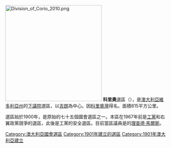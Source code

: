 [[File:Division_of_Corio_2010.png|300px]]
'''科里奧'''選區（{{lang-en|Division of  Corio}}），是[[澳大利亞|澳大利亞]][[維多利亞州|維多利亞州]]的[[澳大利亞下議院|下議院]]選區，以[[吉朗|吉朗]]為中心。因[[科里奧灣|科里奧灣]]得名。面積815平方公里。

選區始於1900年，是原始的七十五個國會選區之一。本區在1967年前是[[澳大利亞工黨|工黨]]和右翼政黨競爭的選區，此後是工黨的安全選區。目前當區議員是的[[理查德·馬爾斯|理查德·馬爾斯]]。

{{DEFAULTSORT:Corio}}
[[Category:澳大利亞國會選區|Category:澳大利亞國會選區]]
[[Category:1901年建立的選區|Category:1901年建立的選區]]
[[Category:1901年澳大利亞建立|Category:1901年澳大利亞建立]]